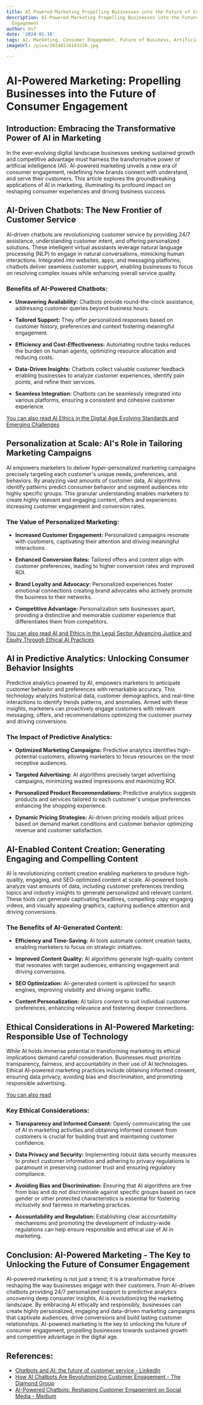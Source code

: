 ```yaml
---
title: AI-Powered Marketing Propelling Businesses into the Future of Consumer Engagement
description: AI-Powered Marketing Propelling Businesses into the Future of Consumer
  Engagement
author: Usf
date: '2024-01-10'
tags: AI, Marketing, Consumer Engagement, Future of Business, Artificial Intelligence
imageUrl: /pixa/20240116183226.jpg

---
```

# AI-Powered Marketing: Propelling Businesses  into the  Future of  Consumer Engagement 

## Introduction: Embracing the  Transformative Power of AI in Marketing
In the ever-evolving  digital  landscape businesses seeking sustained  growth and competitive advantage must harness the transformative  power of artificial  intelligence (AI). AI-powered marketing unveils a new era  of consumer engagement, redefining how brands connect with understand, and serve their customers. This article explores  the groundbreaking  applications of AI in marketing, illuminating its profound impact on  reshaping consumer experiences and driving business success.

## AI-Driven Chatbots: The New Frontier of Customer Service
AI-driven chatbots are revolutionizing customer service by providing 24/7 assistance, understanding customer intent, and offering personalized solutions. These intelligent virtual assistants leverage natural language processing (NLP) to engage in  natural conversations, mimicking human  interactions. Integrated  into websites, apps, and messaging platforms,  chatbots deliver seamless customer support, enabling businesses to focus on resolving complex issues while enhancing overall service quality.

### Benefits of AI-Powered Chatbots:
- **Unwavering Availability:** Chatbots provide round-the-clock assistance, addressing customer queries beyond business hours.

- **Tailored Support:** They offer personalized responses based on customer history, preferences  and context  fostering meaningful engagement.

- **Efficiency and  Cost-Effectiveness:** Automating routine tasks reduces  the burden on human agents, optimizing  resource allocation and reducing costs.

- **Data-Driven Insights:** Chatbots collect valuable customer feedback enabling businesses to analyze customer experiences, identify  pain points, and refine their services.

- **Seamless Integration:** Chatbots can be seamlessly integrated into various platforms, ensuring a consistent and cohesive customer experience.


[You can also read  AI Ethics in the Digital Age  Evolving Standards  and  Emerging Challenges](AI%20Ethics%20in%20the%20Digital%20Age%20Evolving%20Standards%20and%20Emerging%20Challenges)


## Personalization at Scale: AI's Role in Tailoring Marketing Campaigns
AI empowers marketers to deliver hyper-personalized marketing campaigns precisely targeting each customer's unique needs, preferences, and behaviors. By analyzing vast  amounts of customer data, AI algorithms identify patterns predict  consumer behavior and segment audiences into highly specific groups. This granular  understanding enables marketers to create highly relevant and engaging content, offers and experiences increasing customer engagement and conversion rates.

### The Value of Personalized Marketing:
- **Increased Customer Engagement:** Personalized campaigns resonate with customers, captivating their attention and  driving meaningful interactions.

- **Enhanced  Conversion Rates:** Tailored offers and content align with customer preferences, leading to higher conversion rates and improved ROI.

- **Brand  Loyalty and Advocacy:**  Personalized experiences foster emotional connections creating brand advocates who actively promote the  business to their networks.

- **Competitive Advantage:** Personalization sets businesses apart, providing a distinctive and  memorable customer experience that differentiates  them from  competitors.
 

[You can also  read AI and Ethics  in the Legal Sector Advancing Justice and Equity  Through Ethical AI Practices](AI%20and%20Ethics%20in%20the%20Legal%20Sector%20Advancing%20Justice%20and%20Equity%20Through%20Ethical%20AI%20Practices)


## AI in Predictive Analytics: Unlocking Consumer Behavior  Insights
Predictive analytics powered by AI, empowers marketers to anticipate customer behavior and preferences with remarkable accuracy.  This technology analyzes historical  data, customer demographics, and real-time interactions to identify trends patterns, and anomalies. Armed with these  insights, marketers can  proactively engage customers with relevant messaging, offers, and recommendations optimizing the customer journey  and driving conversions.

### The Impact of  Predictive Analytics:
- **Optimized Marketing  Campaigns:** Predictive analytics identifies high-potential customers, allowing marketers to focus resources on the most receptive audiences.

- **Targeted  Advertising:** AI algorithms precisely  target advertising campaigns,  minimizing wasted impressions and maximizing ROI.

-  **Personalized Product Recommendations:** Predictive analytics suggests  products and services tailored to each customer's unique preferences enhancing the  shopping experience.

- **Dynamic Pricing Strategies:** AI-driven pricing models adjust prices based on demand market conditions and customer behavior optimizing revenue and customer satisfaction.


## AI-Enabled Content Creation: Generating Engaging and Compelling Content
AI is revolutionizing content creation enabling marketers to produce high-quality,  engaging, and SEO-optimized content at scale. AI-powered tools analyze  vast amounts of data, including customer preferences trending topics and industry insights to generate personalized and relevant content. These tools can generate captivating headlines, compelling copy engaging videos, and visually appealing graphics, capturing audience attention and driving conversions.

### The Benefits of AI-Generated Content: 
- **Efficiency and Time-Saving:** AI tools automate content  creation tasks,  enabling marketers to focus on strategic initiatives.

-  **Improved Content Quality:** AI algorithms generate high-quality content that resonates with target audiences, enhancing engagement and driving conversions.

-  **SEO Optimization:** AI-generated content is optimized for search engines, improving visibility and driving organic traffic.

- **Content Personalization:** AI tailors content to suit individual  customer preferences, enhancing relevance and fostering deeper connections.


## Ethical Considerations in AI-Powered Marketing:  Responsible Use of Technology
While AI holds immense potential in transforming  marketing its ethical implications demand careful consideration. Businesses must prioritize  transparency, fairness, and accountability in their use of AI technologies.  Ethical AI-powered marketing practices include obtaining informed consent,  ensuring data  privacy, avoiding bias and discrimination, and promoting  responsible advertising. 

[You can also read ]()


### Key Ethical Considerations:
- **Transparency and Informed Consent:** Openly communicating the use of AI in marketing activities  and  obtaining informed consent from customers is crucial for building trust and maintaining customer confidence.

- **Data Privacy and Security:** Implementing robust  data security measures to protect customer information and adhering to privacy regulations is paramount in preserving customer trust  and ensuring regulatory compliance.

- **Avoiding Bias and Discrimination:** Ensuring that AI algorithms are free from  bias and do  not discriminate against  specific groups based on race  gender or other protected characteristics is essential for fostering inclusivity and fairness in  marketing practices.

- **Accountability and Regulation:** Establishing clear  accountability mechanisms and promoting the development of industry-wide regulations can help ensure responsible and  ethical use of AI in  marketing.


## Conclusion: AI-Powered Marketing  - The Key to Unlocking the Future  of Consumer Engagement
AI-powered marketing is  not just a trend; it is a transformative force  reshaping the way businesses engage with their customers. From AI-driven  chatbots providing  24/7 personalized support to predictive analytics uncovering deep consumer insights, AI is revolutionizing  the marketing landscape. By embracing AI  ethically and responsibly, businesses can create highly personalized, engaging and data-driven marketing campaigns that captivate  audiences, drive conversions  and  build lasting customer relationships. AI-powered marketing is the key  to unlocking the future of consumer engagement, propelling businesses towards  sustained growth  and competitive advantage in the  digital age.

## References:
- [Chatbots and AI: the future of customer service - LinkedIn](https://www.linkedin.com/pulse/chatbots-ai-future-customer-service-martekings)
- [How AI Chatbots Are Revolutionizing Customer Engagement - The Diamond Group](https://www.diamond-group.co/blog/how-ai-chatbots-are-revolutionizing-customer-engagement)
- [AI-Powered Chatbots: Reshaping Customer Engagement on Social Media - Medium](https://medium.com/@fm483756/ai-powered-chatbots-reshaping-customer-engagement-on-social-media-c3c763c0a680)
